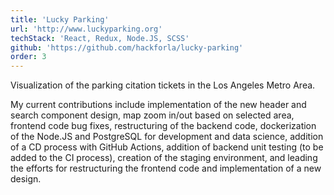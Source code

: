 ```yaml
---
title: 'Lucky Parking'
url: 'http://www.luckyparking.org'
techStack: 'React, Redux, Node.JS, SCSS'
github: 'https://github.com/hackforla/lucky-parking'
order: 3
---
```


Visualization of the parking citation tickets in the Los Angeles Metro Area.

My current contributions include implementation of the new header and search component design,
map zoom in/out based on selected area, frontend code bug fixes,
restructuring of the backend code, dockerization of the Node.JS and PostgreSQL for development and data science,
addition of a CD process with GitHub Actions, addition of backend unit testing (to be added to the CI process),
creation of the staging environment, and leading the efforts for restructuring the frontend code and implementation
of a new design.
